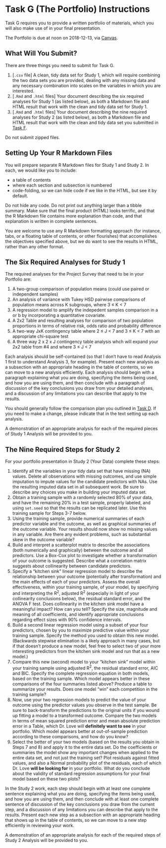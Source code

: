 # Task G (The Portfolio) Instructions {#taskG}

Task G requires you to provide a written portfolio of materials, which you will also make use of in your final presentation. 

The Portfolio is due at noon on 2018-12-13, via [Canvas](https://canvas.case.edu/).

## What Will You Submit?

There are three things you need to submit for Task G.

1. [`.csv` file] A clean, tidy data set for Study 1, which will require combining the two data sets you are provided, dealing with any missing data and any necessary combination into scales on the variables in which you are interested.
2. [`.Rmd` and `.html` files] Your document describing the six required analyses for Study 1 (as listed below), as both a Markdown file and HTML result that work with the clean and tidy data set for Study 1.
3. [`.Rmd` and `.html` files] Your document describing the nine required analyses for Study 2 (as listed below), as both a Markdown file and HTML result that work with the clean and tidy data set you submitted in [Task F](#taskF).

Do not submit zipped files. 

## Setting Up Your R Markdown Files

You will prepare separate R Markdown files for Study 1 and Study 2. In each, we would like you to include:

- a table of contents
- where each section and subsection is numbered
- code-folding, so we can hide code if we like in the HTML, but see it by default.

Do not hide any code. Do not print out anything larger than a tibble summary. Make sure that the final product (HTML) looks terrific, and that the R Markdown file contains more explanation than code, and that explanation is written in complete sentences. 

You are welcome to use any R Markdown formatting approach (for instance, tabs, or a floating table of contents, or other flourishes) that accomplishes the objectives specified above, but we do want to see the results in HTML, rather than any other format.

## The Six Required Analyses for Study 1

The required analyses for the Project Survey that need to be in your Portfolio are:

1. A two-group comparison of population means (could use paired or independent samples)
2. An analysis of variance with Tukey HSD pairwise comparisons of population means across K subgroups, where 3 $\leq$ K < 7
3. A regression model to amplify the indepedent samples comparison in a or b by incorporating a quantitative covariate.
4. A 2x2 Table and resulting analyses for comparison of two population proportions in terms of relative risk, odds ratio and probability difference
5. A two-way JxK contingency table where 2 $\leq$ J < 7 and 3 $\leq$ K < 7 with an appropriate chi-square test
6. A three way 2 x 2 x J contingency table analysis whch will expand your 2x2 table from #4 and where 3 $\leq$ J < 7

Each analysis should be self-contained (so that I don't have to read Analysis 1 first to understand Analysis 3, for example). Present each new analysis as a subsection with an appropriate heading in the table of contents, so we can move to a new analysis efficiently. Each analysis should begin with a paragraph explaining what you are doing, specifying the items being used, and how you are using them, and then conclude with a paragraph of discussion of the key conclusions you draw from your detailed analyses, and a discussion of any limitations you can describe that apply to the results. 

You should generally follow the comparison plan you outlined in [Task D](#taskD). If you need to make a change, please indicate that in the text setting up each analysis. 

A demonstration of an appropriate analysis for each of the required pieces of Study 1 Analysis will be provided to you.

## The Nine Required Steps for Study 2

For your portfolio presentation in Study 2 (Your Data) complete these steps:

1. Identify all the variables in your tidy data set that have missing (NA) values. Delete all observations with missing outcomes, and use simple imputation to impute values for the candidate predictors with NAs. Use the resulting imputed data set in all subsequent work. Be sure to describe any choices you make in building your imputed data set.
2. Obtain a training sample with a randomly selected 80% of your data, and have the remaining 20% in a test sample, properly labeled, and using `set.seed` so that the results can be replicated later. Use this training sample for Steps 3-7 below.
3. Using the training sample, provide numerical summaries of each predictor variable and the outcome, as well as graphical summaries of the outcome variable. Your results should now show no missing values in any variable. Are there any evident problems, such as substantial skew in the outcome variable?
4. Build and interpret a scatterplot matrix to describe the associations (both numerically and graphically) between the outcome and all predictors. Use a Box-Cox plot to investigate whether a transformation of your outcome is suggested. Describe what a correlation matrix suggests about collinearity between candidate predictors.
5. Specify a "kitchen sink" linear regression model to describe the relationship between your outcome (potentially after transformation) and the main effects of each of your predictors. Assess the overall effectiveness, within your training sample, of your model, by specifying and interpreting the R^2^, adjusted R^2^ (especially in light of your collinearity conclusions below), the residual standard error, and the ANOVA F test. Does collinearity in the kitchen sink model have a meaningful impact? How can you tell? Specify the size, magnitude and meaning of all coefficients, and identify appropriate conclusions regarding effect sizes with 90% confidence intervals.
6. Build a second linear regression model using a subset of your four predictors, chosen by you to maximize predictive value within your training sample. Specify the method you used to obtain this new model. (Backwards stepwise elimination is a likely approach in many cases, but if that doesn't produce a new model, feel free to select two of your more interesting predictors from the kitchen sink model and run that as a new model.)
7. Compare this new (second) model to your "kitchen sink" model within your training sample using adjusted R^2^, the residual standard error, AIC and BIC. Specify the complete regression equation in both models, based on the training sample. Which model appears better in these comparisons of the four summaries listed above? Produce a table to summarize your results. Does one model "win" each competition in the training sample?
8. Now, use your two regression models to predict the value of your outcome using the predictor values you observe in the test sample. Be sure to back-transform the predictions to the original units if you wound up fitting a model to a transformed outcome. Compare the two models in terms of mean squared prediction error and mean absolute prediction error in a Table, which Dr. Love will **definitely want to see** in your portfolio. Which model appears better at out-of-sample prediction according to these comparisons, and how do you know?
9. Select the better of your two models (based on the results you obtain in Steps 7 and 8) and apply it to the entire data set. Do the coefficients or summaries the model show any important changes when applied to the entire data set, and not just the training set? Plot residuals against fitted values, and also a Normal probability plot of the residuals, each of which Dr. Love **will be looking for** in your portfolio. What do you conclude about the validity of standard regression assumptions for your final model based on these two plots?

In the Study 2 work, each step should begin with at least one complete sentence explaining what you are doing, specifying the items being used, and how you are using them, and then conclude with at least one complete sentence of discussion of the key conclusions you draw from the current step, and a discussion of any limitations you can describe that apply to the results. Present each new step as a subsection with an appropriate heading that shows up in the table of contents, so we can move to a new step efficiently in reviewing your work. 

A demonstration of an appropriate analysis for each of the required steps of Study 2 Analysis will be provided to you.